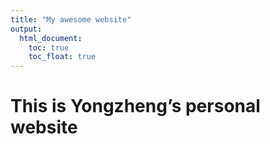 ```yaml
---
title: "My awesome website"
output: 
  html_document:
    toc: true
    toc_float: true
---
```


# This is Yongzheng's personal website



